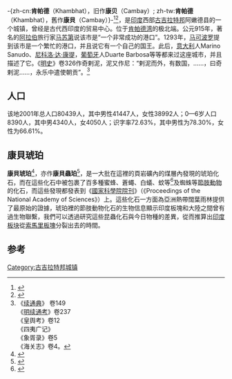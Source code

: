 {{NoteTA
|T=zh-cn:肯帕德;zh-tw:康貝;
|1=zh-cn:肯帕德;zh-tw:康貝;
}}

{{Infobox Indian jurisdiction |
native_name = Khambhat | 
type = 城镇 | 
latd =  | longd =  |
state_name = 古吉拉特邦 |
district = Anand |
leader_title = |
leader_name = |
altitude = |
population_as_of = 2001 |
population_total = 80439| 
population_density = |
area_magnitude= sq. km |
area_total =  |
area_telephone =  |
postal_code = |
vehicle_code_range = |
sex_ratio = |
unlocode = |
website = |
footnotes =
}}

-{zh-cn:'''肯帕德'''（Khambhat），旧作'''康贝'''（Cambay）; zh-tw:'''肯帕德'''（Khambhat），舊作'''康貝'''（Cambay）}-<ref>{{Cite book|edition=|publisher=中国对外翻译出版公司|location=北京|isbn=9787500107538|oclc=222148690|title=世界地名翻译大辞典|author=周定国|year=2007|pages=}}</ref><ref>{{Cite web|title=Cambay (Khambhat) - 康貝|url=http://terms.naer.edu.tw/detail/2976112/|accessdate=2019-06-20|author=國家教育研究院|date=|format=|work=雙語詞彙、學術名詞辭暨書資訊網|publisher=|language=}}</ref>，是[[印度|印度]]西部[[古吉拉特邦|古吉拉特邦]]阿嫩德县的一个城镇，曾经是古代西印度的贸易中心。位于[[肯帕德湾|肯帕德湾]]的极北端。公元915年，著名的[[阿拉伯|阿拉伯]]旅行家[[马苏第|马苏第]]说该市是“一个非常成功的港口”。1293年，[[马可波罗|马可波罗]]提到该市是一个繁忙的港口，并且说它有一个自己的国王。此后，[[意大利|意大利]]人Marino Sanudo、[[尼科洛·达·康提|尼科洛·达·康提]]，[[葡萄牙|葡萄牙]]人Duarte Barbosa等等都来过这座城市，并且描述了它。《[[明史|明史]]》卷326作奇剌泥，泥又作尼：“剌泥而外，有数国，……，曰奇剌泥……，永乐中遣使朝贡”。<ref>《[[续通典|续通典]]》 卷149<br>《[[续文献通考|明续通考]]》卷237<br>《皇舆考》卷12<br>《四夷广记》<br>《象胥录》卷5<br>《海关志》卷4。</ref>

== 人口 ==
该地2001年总人口80439人，其中男性41447人，女性38992人；0—6岁人口8390人，其中男4340人，女4050人；识字率72.63%，其中男性为78.30%，女性为66.61%。

==康貝琥珀==
'''康貝琥珀'''<ref name="timetw">{{cite web |url=http://www.timetw.com/13597.html |title=﻿(圖文) 印度西部地區康貝發現的蜘蛛琥珀化石 |publisher=時光網 |date=2015-07-03 |access-date=2019-03-04 |language=en }}</ref>，亦作'''康貝蟲珀'''<ref name="xuite">{{cite web |url=https://blog.xuite.net/amberboy/twblog1/123006694-%E5%8D%B0%E5%BA%A6+Cambay+%E8%9F%B2%E7%8F%80 |title=印度 Cambay 蟲珀 |date=2010-10-29 |access-date=2019-03-04 |language=zh-hant }}</ref>，是一大批在這裡的頁岩礦內的煤層內發現{{r|xuite}}的琥珀化石，而在這些化石中被包裹了百多種蜜蜂、蒼蠅、白蟻、蚊等{{link-en|史前昆蟲|List of prehistoric insects}}<ref name="Engel2011B">{{Cite journal |last1=Engel |first1=M.S. |last2=Grimaldi |first2=D.A. |last3=Nascimbene |first3=P.C. |last4=Singh |first4=H. |year=2011 |title=The termites of Early Eocene Cambay amber, with the earliest record of the Termitidae (Isoptera) |url=https://archive.org/details/pubmed-PMC3264413 |journal= ZooKeys |issue=148 |pages = 105–123 |doi= 10.3897/zookeys.148.1797 |pmid=22287892 |pmc=3264413}}</ref>及蜘蛛等[[節肢動物|節肢動物]]的化石，而這些發現都發表到《[[國家科學院院刊|國家科學院院刊]]》（《Proceedings of the National Academy of Sciences》）上{{r|xuite|timetw}}。這些化石一方面為亞洲熱帶闊葉雨林提供了最原始的證據，琥珀裡的節肢動物化石的生物信息顯示印度板塊和大陸之間曾有過生物聯繫{{r|timetw}}，我們可以透過研究這些昆蟲化石與今日物種的差異，從而推算出[[印度板块|印度板块]]從[[索馬里板塊|索馬里板塊]]分裂出去的時間{{r|timetw}}。

== 参考 ==
{{reflist}}

[[Category:古吉拉特邦城镇|Category:古吉拉特邦城镇]]